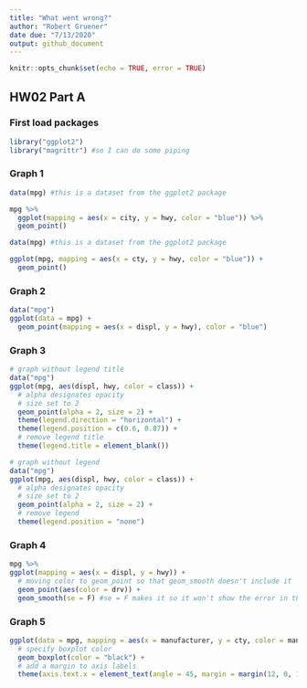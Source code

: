 ```yaml
---
title: "What went wrong?"
author: "Robert Gruener"
date due: "7/13/2020"
output: github_document
---
```


```r
knitr::opts_chunk$set(echo = TRUE, error = TRUE)
```

## HW02 Part A

### First load packages

```r
library("ggplot2")
library("magrittr") #so I can do some piping
```

### Graph 1

```r
data(mpg) #this is a dataset from the ggplot2 package

mpg %>% 
  ggplot(mapping = aes(x = city, y = hwy, color = "blue")) %>% 
  geom_point()

```
```r
data(mpg) #this is a dataset from the ggplot2 package

ggplot(mpg, mapping = aes(x = cty, y = hwy, color = "blue")) + 
  geom_point()
```

### Graph 2

```r
data("mpg")
ggplot(data = mpg) + 
  geom_point(mapping = aes(x = displ, y = hwy), color = "blue")

```



### Graph 3

```r
# graph without legend title
data("mpg")
ggplot(mpg, aes(displ, hwy, color = class)) + 
  # alpha designates opacity
  # size set to 2
  geom_point(alpha = 2, size = 2) +
  theme(legend.direction = "horizontal") + 
  theme(legend.position = c(0.6, 0.87)) +
  # remove legend title
  theme(legend.title = element_blank())

```
```r
# graph without legend
data("mpg")
ggplot(mpg, aes(displ, hwy, color = class)) + 
  # alpha designates opacity
  # size set to 2
  geom_point(alpha = 2, size = 2) +
  # remove legend
  theme(legend.position = "none")

```

### Graph 4

```r
mpg %>% 
ggplot(mapping = aes(x = displ, y = hwy)) + 
  # moving color to geom_point so that geom_smooth doesn't include it
  geom_point(aes(color = drv)) + 
  geom_smooth(se = F) #se = F makes it so it won't show the error in the line of fit
```
### Graph 5

```r
ggplot(data = mpg, mapping = aes(x = manufacturer, y = cty, color = manufacturer)) + 
  # specify boxplot color
  geom_boxplot(color = "black") + 
  # add a margin to axis labels
  theme(axis.text.x = element_text(angle = 45, margin = margin(12, 0, 12, 0)))
```


